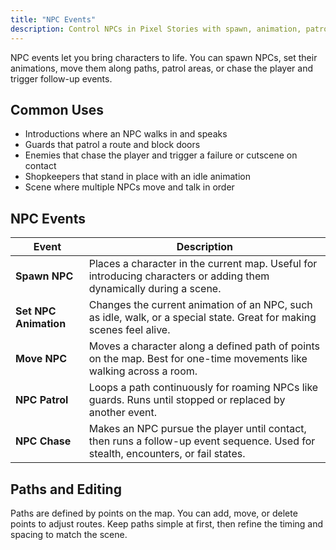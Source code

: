 ```yaml
---
title: "NPC Events"
description: Control NPCs in Pixel Stories with spawn, animation, patrol paths, and chase behavior. Build interactions, movement, and encounters that react to the player.
---
```


NPC events let you bring characters to life. You can spawn NPCs, set their animations, move them along paths, patrol areas, or chase the player and trigger follow-up events.

## Common Uses

- Introductions where an NPC walks in and speaks
- Guards that patrol a route and block doors
- Enemies that chase the player and trigger a failure or cutscene on contact
- Shopkeepers that stand in place with an idle animation
- Scene where multiple NPCs move and talk in order

## NPC Events

| Event                 | Description                                                                                                                       |
| --------------------- | --------------------------------------------------------------------------------------------------------------------------------- |
| **Spawn NPC**         | Places a character in the current map. Useful for introducing characters or adding them dynamically during a scene.               |
| **Set NPC Animation** | Changes the current animation of an NPC, such as idle, walk, or a special state. Great for making scenes feel alive.              |
| **Move NPC**          | Moves a character along a defined path of points on the map. Best for one-time movements like walking across a room.              |
| **NPC Patrol**        | Loops a path continuously for roaming NPCs like guards. Runs until stopped or replaced by another event.                          |
| **NPC Chase**         | Makes an NPC pursue the player until contact, then runs a follow-up event sequence. Used for stealth, encounters, or fail states. |

## Paths and Editing

Paths are defined by points on the map. You can add, move, or delete points to adjust routes. Keep paths simple at first, then refine the timing and spacing to match the scene.
